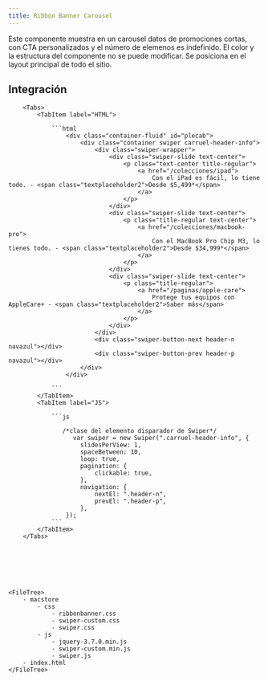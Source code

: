 ```yaml
---
title: Ribbon Banner Carousel
---
```



<Sswiper/>
Este componente  muestra en un carousel datos de promociones cortas, con CTA personalizados y el número de elemenos es indefinido. 
El color y la estructura del componente no se puede modificar.
Se posiciona en el layout principal de todo el sitio.
<div class="lobs">
<RibbonBanner/>
</div>


## Integración
        <Tabs>
            <TabItem label="HTML">
              
                ```html
                    <div class="container-fluid" id="plecab">
                        <div class="container swiper carruel-header-info">
                            <div class="swiper-wrapper">
                                <div class="swiper-slide text-center">
                                    <p class="text-center title-regular">
                                        <a href="/colecciones/ipad">
                                            Con el iPad es fácil, lo tiene todo. - <span class="textplaceholder2">Desde $5,499*</span>
                                        </a>
                                    </p>
                                </div>
                                <div class="swiper-slide text-center">
                                    <p class="title-regular text-center">
                                        <a href="/colecciones/macbook-pro">
                                            Con el MacBook Pro Chip M3, lo tienes todo. - <span class="textplaceholder2">Desde $34,999*</span>
                                        </a>
                                    </p>
                                </div>
                                <div class="swiper-slide text-center">
                                    <p class="title-regular">
                                        <a href="/paginas/apple-care">
                                            Protege tus equipos con AppleCare+ - <span class="textplaceholder2">Saber más</span>
                                        </a>
                                    </p>
                                </div>
                            </div>
                            <div class="swiper-button-next header-n navazul"></div>
                            <div class="swiper-button-prev header-p navazul"></div>
                        </div>
                    </div>

                ```
            </TabItem>
            <TabItem label="JS">
               
                ```js
             
                   /*clase del elemento disparador de Swiper*/ 
                      var swiper = new Swiper(".carruel-header-info", {
                        slidesPerView: 1,
                        spaceBetween: 10,
                        loop: true,
                        pagination: {
                            clickable: true,
                        },
                        navigation: {
                            nextEl: ".header-n",
                            prevEl: ".header-p",
                        },
                    });
                ```
            </TabItem>
        </Tabs>







    <FileTree>
        - macstore
            - css
                - ribbonbanner.css
                - swiper-custom.css
                - swiper.css
            - js 
                - jquery-3.7.0.min.js
                - swiper-custom.min.js
                - swiper.js
        - index.html
    </FileTree>







